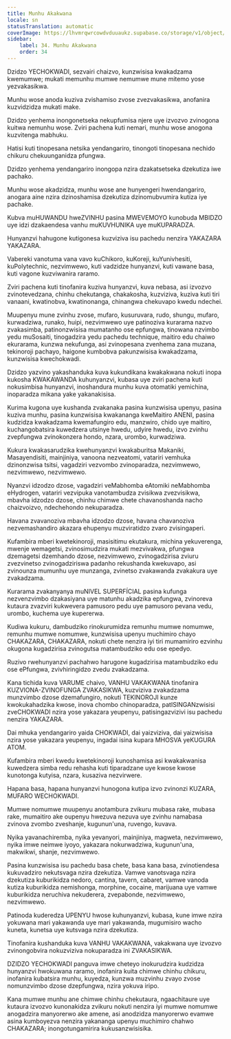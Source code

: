 ```yaml
---
title: Munhu Akakwana
locale: sn
statusTranslation: automatic
coverImage: https://lhvmrqwrcowdvduuaukz.supabase.co/storage/v1/object/public/strapi-uploads/small_cover-educacion-fundamental.webp-2d51a7828a2b1309555be27f7e2a61a0.webp
sidebar:
    label: 34. Munhu Akakwana
    order: 34
---
```

Dzidzo YECHOKWADI, sezvairi chaizvo, kunzwisisa kwakadzama kwemumwe; mukati memunhu mumwe nemumwe mune mitemo yose yezvakasikwa.

Munhu wose anoda kuziva zvishamiso zvose zvezvakasikwa, anofanira kuzvidzidza mukati make.

Dzidzo yenhema inongonetseka nekupfumisa njere uye izvozvo zvinogona kuitwa nemunhu wose. Zviri pachena kuti nemari, munhu wose anogona kuzvitenga mabhuku.

Hatisi kuti tinopesana netsika yendangariro, tinongoti tinopesana nechido chikuru chekuunganidza pfungwa.

Dzidzo yenhema yendangariro inongopa nzira dzakatsetseka dzekutiza iwe pachako.

Munhu wose akadzidza, munhu wose ane hunyengeri hwendangariro, anogara aine nzira dzinoshamisa dzekutiza dzinomubvumira kutiza iye pachake.

Kubva muHUWANDU hweZVINHU pasina MWEVEMOYO kunobuda MBIDZO uye idzi dzakaendesa vanhu muKUVHUNIKA uye muKUPARADZA.

Hunyanzvi hahugone kutigonesa kuzviziva isu pachedu nenzira YAKAZARA YAKAZARA.

Vabereki vanotuma vana vavo kuChikoro, kuKoreji, kuYunivhesiti, kuPolytechnic, nezvimwewo, kuti vadzidze hunyanzvi, kuti vawane basa, kuti vagone kuzviwanira raramo.

Zviri pachena kuti tinofanira kuziva hunyanzvi, kuva nebasa, asi izvozvo zvinotevedzana, chinhu chekutanga, chakakosha, kuzviziva, kuziva kuti tiri vanaani, kwatinobva, kwatinonanga, chinangwa chekuvapo kwedu ndechei.

Muupenyu mune zvinhu zvose, mufaro, kusuruvara, rudo, shungu, mufaro, kurwadziwa, runako, huipi, nezvimwewo uye patinoziva kurarama nazvo zvakasimba, patinonzwisisa mumatanho ose epfungwa, tinowana nzvimbo yedu muSosaiti, tinogadzira yedu pachedu technique, maitiro edu chaiwo ekurarama, kunzwa nekufunga, asi zvinopesana zvenhema zana muzana, tekinoroji pachayo, haigone kumbobva pakunzwisisa kwakadzama, kunzwisisa kwechokwadi.

Dzidzo yazvino yakashanduka kuva kukundikana kwakakwana nokuti inopa kukosha KWAKAWANDA kuhunyanzvi, kubasa uye zviri pachena kuti nokusimbisa hunyanzvi, inoshandura munhu kuva otomatiki yemichina, inoparadza mikana yake yakanakisisa.

Kurima kugona uye kushanda zvakanaka pasina kunzwisisa upenyu, pasina kuziva munhu, pasina kunzwisisa kwakananga kweMaitiro ANENI, pasina kudzidza kwakadzama kwemafungiro edu, manzwiro, chido uye maitiro, kuchangobatsira kuwedzera utsinye hwedu, udyire hwedu, izvo zvinhu zvepfungwa zvinokonzera hondo, nzara, urombo, kurwadziwa.

Kukura kwakasarudzika kwehunyanzvi kwakaburitsa Makaniki, Masayendisiti, mainjiniya, vanoona nezveatomi, vatariri vemhuka dzinonzwisa tsitsi, vagadziri vezvombo zvinoparadza, nezvimwewo, nezvimwewo, nezvimwewo.

Nyanzvi idzodzo dzose, vagadziri veMabhomba eAtomiki neMabhomba eHydrogen, vatariri vezvipuka vanotambudza zvisikwa zvezvisikwa, mbavha idzodzo dzose, chinhu chimwe chete chavanoshanda nacho chaizvoizvo, ndechehondo nekuparadza.

Havana zvavanoziva mbavha idzodzo dzose, havana chavanoziva nezvemashandiro akazara ehupenyu muzviratidzo zvaro zvisingaperi.

Kufambira mberi kwetekinoroji, masisitimu ekutakura, michina yekuverenga, mwenje wemagetsi, zvinosimudzira mukati mezvivakwa, pfungwa dzemagetsi dzemhando dzose, nezvimwewo, zvinogadzirisa zviuru zvezvinetso zvinogadziriswa padanho rekushanda kwekuvapo, asi zvinounza mumunhu uye munzanga, zvinetso zvakawanda zvakakura uye zvakadzama.

Kurarama zvakanyanya muNIVEL SUPERFÍCIAL pasina kufunga nezvenzvimbo dzakasiyana uye matunhu akadzika epfungwa, zvinoreva kutaura zvazviri kukwevera pamusoro pedu uye pamusoro pevana vedu, urombo, kuchema uye kupererwa.

Kudiwa kukuru, dambudziko rinokurumidza remunhu mumwe nomumwe, remunhu mumwe nomumwe, kunzwisisa upenyu muchimiro chayo CHAKAZARA, CHAKAZARA, nokuti chete nenzira iyi tiri mumamiriro ezvinhu okugona kugadzirisa zvinogutsa matambudziko edu ose epedyo.

Ruzivo rwehunyanzvi pachahwo harugone kugadzirisa matambudziko edu ose ePfungwa, zvivhiringidzo zvedu zvakadzama.

Kana tichida kuva VARUME chaivo, VANHU VAKAKWANA tinofanira KUZVIONA-ZVINOFUNGA ZVAKASIKWA, kuzviziva zvakadzama munzvimbo dzose dzemafungiro, nokuti TEKINOROJI kunze kwokukahadzika kwose, inova chombo chinoparadza, patISINGANzwisisi zveCHOKWADI nzira yose yakazara yeupenyu, patisingazvizivi isu pachedu nenzira YAKAZARA.

Dai mhuka yendangariro yaida CHOKWADI, dai yaizviziva, dai yaizwisisa nzira yose yakazara yeupenyu, ingadai isina kupara MHOSVA yeKUGURA ATOM.

Kufambira mberi kwedu kwetekinoroji kunoshamisa asi kwakakwanisa kuwedzera simba redu rehasha kuti tiparadzane uye kwose kwose kunotonga kutyisa, nzara, kusaziva nezvirwere.

Hapana basa, hapana hunyanzvi hunogona kutipa izvo zvinonzi KUZARA, MUFARO WECHOKWADI.

Mumwe nomumwe muupenyu anotambura zvikuru mubasa rake, mubasa rake, mumaitiro ake oupenyu hwezuva nezuva uye zvinhu namabasa zvinova zvombo zveshanje, kugunun'una, ruvengo, kuvava.

Nyika yavanachiremba, nyika yevanyori, mainjiniya, magweta, nezvimwewo, nyika imwe neimwe iyoyo, yakazara nokurwadziwa, kugunun'una, makwikwi, shanje, nezvimwewo.

Pasina kunzwisisa isu pachedu basa chete, basa kana basa, zvinotiendesa kukuvadziro nekutsvaga nzira dzekutiza. Vamwe vanotsvaga nzira dzekutiza kuburikidza nedoro, cantina, tavern, cabaret, vamwe vanoda kutiza kuburikidza nemishonga, morphine, cocaine, marijuana uye vamwe kuburikidza neruchiva nekuderera, zvepabonde, nezvimwewo, nezvimwewo.

Patinoda kuderedza UPENYU hwose kuhunyanzvi, kubasa, kune imwe nzira yokuwana mari yakawanda uye mari yakawanda, mugumisiro wacho kuneta, kunetsa uye kutsvaga nzira dzekutiza.

Tinofanira kushanduka kuva VANHU VAKAKWANA, vakakwana uye izvozvo zvinongobvira nokuzviziva nokuparadza ini ZVAKASIKWA.

DZIDZO YECHOKWADI panguva imwe cheteyo inokurudzira kudzidza hunyanzvi hwokuwana raramo, inofanira kuita chimwe chinhu chikuru, inofanira kubatsira munhu, kuyedza, kunzwa muzvinhu zvayo zvose nomunzvimbo dzose dzepfungwa, nzira yokuva iripo.

Kana mumwe munhu ane chimwe chinhu chekutaura, ngaachitaure uye kutaura izvozvo kunonakidza zvikuru nokuti nenzira iyi mumwe nomumwe anogadzira manyorerwo ake amene, asi anodzidza manyorerwo evamwe asina kumboyezva nenzira yakananga upenyu muchimiro chahwo CHAKAZARA; inongotungamirira kukusanzwisisika.


